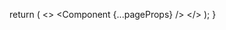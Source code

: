 

  return (
    <>
      <Head>
        <link
          rel="alternate"
          type="application/rss+xml"
          title="RSS"
          href="/feed.xml"
        />
        <link
          rel="preload"
          href="/fonts/Inter-roman.latin.var.woff2"
          as="font"
          type="font/woff2"
          crossOrigin="anonymous"
        />
      </Head>
      <Component {...pageProps} />
      <SpeedInsights />
    </>
  );
}